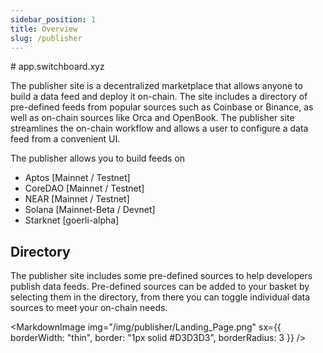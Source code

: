 ```yaml
---
sidebar_position: 1
title: Overview
slug: /publisher
---
```


<!-- TODO:
- Update graphics
- Add multi-chain and network selection sections
-->


<Typography variant="h4">
  <Link to="https://app.switchboard.xyz/"># app.switchboard.xyz</Link>
</Typography>

The publisher site is a decentralized marketplace that allows anyone to build a
data feed and deploy it on-chain. The site includes a directory of pre-defined
feeds from popular sources such as Coinbase or Binance, as well as on-chain
sources like Orca and OpenBook. The publisher site streamlines the on-chain
workflow and allows a user to configure a data feed from a convenient UI.

The publisher allows you to build feeds on

- Aptos [Mainnet / Testnet]
- CoreDAO [Mainnet / Testnet]
- NEAR [Mainnet / Testnet]
- Solana [Mainnet-Beta / Devnet]
- Starknet [goerli-alpha]

## Directory

The publisher site includes some pre-defined sources to help developers publish
data feeds. Pre-defined sources can be added to your basket by selecting them in
the directory, from there you can toggle individual data sources to meet your
on-chain needs.

<MarkdownImage
  img="/img/publisher/Landing_Page.png"
  sx={{ borderWidth: "thin", border: "1px solid #D3D3D3", borderRadius: 3 }}
/>
